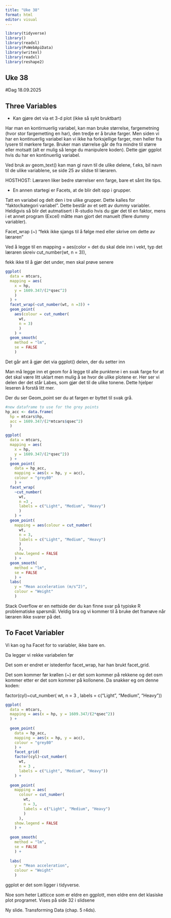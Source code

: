 ```yaml
---
title: "Uke 38"
format: html
editor: visual
---
```


```r
library(tidyverse)
library()
library(readxl)
library(PxWebApiData)
library(writexl)
library(readxl)
library(reshape2)
```

## Uke 38

#Dag 18.09.2025

## Three Variables

-   Kan gjøre det via et 3-d plot (ikke så sykt bruktbart)

Har man en kontirnuerlig variabel, kan man bruke størrelse, fargemetning (hvor stor fargemetting en har), den tredje er å bruke farger. Men siden vi har en kontinuerlig variabel kan vi ikke ha forksjellige farger, men heller fra lysere til mørkere farge. Bruker man størrelse går de fra mindre til større eller motsatt (alt er mulig så lenge du manipulere koden). Dette gjør ggplot hvis du har en kontinuerlig variabel.

Ved bruk av geom_text() kan man gi navn til de ulike delene, f.eks, bil navn til de ulike variablene, se side 25 av slidse til læraren.

HOSTHOST: Læraren liker bedre størrelser enn farge, bare et sånt lite tips.

-   En annen startegi er Facets, at de blir delt opp i grupper.

Tatt en variabel og delt den i tre ulike grupper. Dette kalles for "faktor/kategori variabel". Dette består av et sett av dummy variabler. Heldigvis så blir det autmatisert i R-studio hvis du gjør det til en faktor, mens i et annet program (Excel) måtte man gjort det manuelt (flere dummy variabler).

Facet_wrap (\~) "fekk ikke sjangs til å følge med eller skrive om dette av læraren"

Ved å legge til en mapping = aes(color = det du skal dele inn i vekt, typ det læraren skreiv cut_number(wt, n = 3)),

fekk ikke til å gjør det under, men skal prøve senere

```r
ggplot(
  data = mtcars, 
  mapping = aes(
    x = hp, 
    y = 1609.347/(2*qsec^2)
    )
  ) +
  facet_wrap(~cut_number(wt, n =3)) +
  geom_point(
    aes(colour = cut_number(
      wt, 
      n = 3)
      )
    ) +
  geom_smooth(
    method = "lm", 
    se = FALSE
    )
```

Det går ant å gjør det via ggplot() delen, der du setter inn

Man må legge inn et geom for å legge til alle punktene i en svak farge for at det skal være litt uklart men mulig å se hvor de ulike plotene er. Her ser vi delen der det står Labes, som gjør det til de ulike tonene. Dette hjelper leseren å forstå litt mer.

Der du ser Geom_point ser du at fargen er byttet til svak grå.

```r
#new dataframe to use for the grey points
hp_acc <- data.frame(
  hp = mtcars$hp, 
  acc = 1609.347/(2*mtcars$qsec^2)
  )

ggplot(
  data = mtcars, 
  mapping = aes(
    x = hp,
    y = 1609.347/(2*qsec^2))
  ) +
  geom_point(
    data = hp_acc, 
    mapping = aes(x = hp, y = acc), 
    colour = "grey80"
    ) +
  facet_wrap(
    ~cut_number(
      wt, 
      n =3 , 
      labels = c("Light", "Medium", "Heavy")
      )
    ) +
  geom_point(
    mapping = aes(colour = cut_number(
      wt, 
      n = 3, 
      labels = c("Light", "Medium", "Heavy")
      )
      ),
    show.legend = FALSE
    ) +
  geom_smooth(
    method = "lm", 
    se = FALSE
    ) +
  labs(
    y = "Mean acceleration (m/s^2)", 
    colour = "Weight"
    )
```

Stack Overflow er en nettside der du kan finne svar på typiske R problematiske spørsmål. Veldig bra og vi kommer til å bruke det framøve når læraren ikke svarer på det.

## To Facet Variabler

Vi kan og ha Facet for to variabler, ikke bare en.

Da legger vi rekke variabelen før

Det som er endret er istedenfor facet_wrap, har han brukt facet_grid.

Det som kommer før krøllen (\~) er det som kommer på rekkene og det osm kommer etter er det som kommer på kollonene. Da snakker eg om denne koden:

factor(cyl)\~cut_number( wt, n = 3 , labels = c("Light", "Medium", "Heavy"))

```r
ggplot(
  data = mtcars, 
  mapping = aes(x = hp, y = 1609.347/(2*qsec^2))
  ) +
  
  geom_point(
    data = hp_acc, 
    mapping = aes(x = hp, y = acc), 
    colour = "grey80"
    ) +
    facet_grid(
    factor(cyl)~cut_number(
      wt, 
      n = 3 , 
      labels = c("Light", "Medium", "Heavy"))
    ) +
  
  geom_point(
    mapping = aes(
      colour = cut_number(
        wt, 
        n = 3, 
        labels = c("Light", "Medium", "Heavy")
        )
      ),
    show.legend = FALSE
    ) +
  
  geom_smooth(
    method = "lm", 
    se = FALSE
    ) +
  
  labs(
    y = "Mean acceleration", 
    colour = "Weight"
    )
```

ggplot er det som ligger i tidyverse.

Noe som heter Latticce som er eldre en ggplott, men eldre enn det klasiske plot programet. Vises på side 32 i slidsene

Ny slide. Transforming Data (chap. 5 r4ds).
